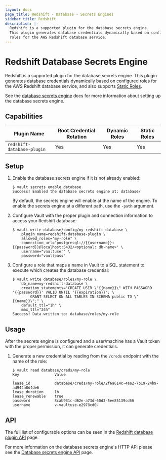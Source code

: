 ```yaml
---
layout: docs
page_title: Redshift - Database - Secrets Engines
sidebar_title: Redshift
description: |-
  Redshift is a supported plugin for the database secrets engine.
  This plugin generates database credentials dynamically based on configured
  roles for the AWS Redshift database service.
---
```


# Redshift Database Secrets Engine

Redshift is a supported plugin for the database secrets engine. This
plugin generates database credentials dynamically based on configured roles for
the AWS Redshift database service, and also supports [Static
Roles](/docs/secrets/databases#static-roles).

See the [database secrets engine](/docs/secrets/databases) docs for
more information about setting up the database secrets engine.

## Capabilities

| Plugin Name                | Root Credential Rotation | Dynamic Roles | Static Roles |
| -------------------------- | ------------------------ | ------------- | ------------ |
| `redshift-database-plugin` | Yes                      | Yes           | Yes          |

## Setup

1.  Enable the database secrets engine if it is not already enabled:

    ```text
    $ vault secrets enable database
    Success! Enabled the database secrets engine at: database/
    ```

    By default, the secrets engine will enable at the name of the engine. To
    enable the secrets engine at a different path, use the `-path` argument.

1.  Configure Vault with the proper plugin and connection information to access your Redshift database:

    ```text
    $ vault write database/config/my-redshift-database \
        plugin_name=redshift-database-plugin \
        allowed_roles="my-role" \
        connection_url="postgresql://{{username}}:{{password}}@localhost:5432/<optional: db-name>" \
        username="vaultuser" \
        password="vaultpass"
    ```

1.  Configure a role that maps a name in Vault to a SQL statement to execute which
    creates the database credential:

    ```text
    $ vault write database/roles/my-role \
        db_name=my-redshift-database \
        creation_statements="CREATE USER \"{{name}}\" WITH PASSWORD '{{password}}' VALID UNTIL '{{expiration}}'; \
            GRANT SELECT ON ALL TABLES IN SCHEMA public TO \"{{name}}\";" \
        default_ttl="1h" \
        max_ttl="24h"
    Success! Data written to: database/roles/my-role
    ```

## Usage

After the secrets engine is configured and a user/machine has a Vault token with
the proper permission, it can generate credentials.

1.  Generate a new credential by reading from the `/creds` endpoint with the name
    of the role:

    ```text
    $ vault read database/creds/my-role
    Key                Value
    ---                -----
    lease_id           database/creds/my-role/2f6a614c-4aa2-7b19-24b9-ad944a8d4de6
    lease_duration     1h
    lease_renewable    true
    password           8cab931c-d62e-a73d-60d3-5ee85139cd66
    username           v-vaultuse-e2978cd0-
    ```

## API

The full list of configurable options can be seen in the [Redshift database
plugin API](/api/secret/databases/redshift) page.

For more information on the database secrets engine's HTTP API please see the
[Database secrets engine API](/api/secret/databases) page.
